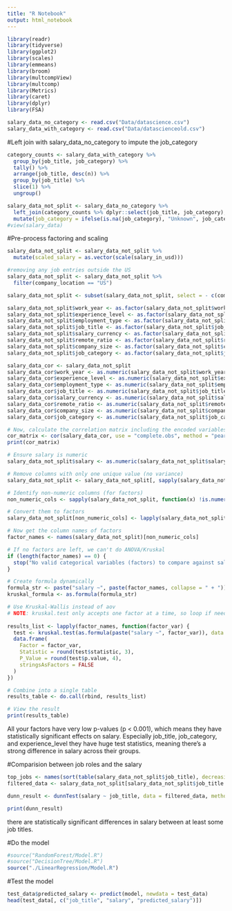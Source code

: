 ```yaml
---
title: "R Notebook"
output: html_notebook
---
```

```r
library(readr)
library(tidyverse)
library(ggplot2)
library(scales)
library(emmeans)
library(broom) 
library(multcompView)
library(multcomp) 
library(Metrics)
library(caret)
library(dplyr)
library(FSA)


``` 

```r
salary_data_no_category <- read.csv("Data/datascience.csv")
salary_data_with_category <- read.csv("Data/datascienceold.csv")  
```

#Left join with salary_data_no_category to impute the job_category
```r
category_counts <- salary_data_with_category %>%
  group_by(job_title, job_category) %>%
  tally() %>%
  arrange(job_title, desc(n)) %>%
  group_by(job_title) %>%
  slice(1) %>%
  ungroup()

salary_data_not_split <- salary_data_no_category %>%
  left_join(category_counts %>% dplyr::select(job_title, job_category), by = "job_title") %>%
  mutate(job_category = ifelse(is.na(job_category), "Unknown", job_category))  
#view(salary_data)
```

#Pre-process factoring and scaling
```r
salary_data_not_split <- salary_data_not_split %>%
  mutate(scaled_salary = as.vector(scale(salary_in_usd)))

#removing any job entries outside the US
salary_data_not_split <- salary_data_not_split %>%
  filter(company_location == "US")  

salary_data_not_split <- subset(salary_data_not_split, select = - c(company_location,employee_residence ))

salary_data_not_split$work_year <- as.factor(salary_data_not_split$work_year)
salary_data_not_split$experience_level <- as.factor(salary_data_not_split$experience_level)
salary_data_not_split$employment_type <- as.factor(salary_data_not_split$employment_type)
salary_data_not_split$job_title <- as.factor(salary_data_not_split$job_title)
salary_data_not_split$salary_currency <- as.factor(salary_data_not_split$salary_currency) 
salary_data_not_split$remote_ratio <- as.factor(salary_data_not_split$remote_ratio) 
salary_data_not_split$company_size <- as.factor(salary_data_not_split$company_size)
salary_data_not_split$job_category <- as.factor(salary_data_not_split$job_category) 
```

```r
salary_data_cor <- salary_data_not_split
salary_data_cor$work_year <- as.numeric(salary_data_not_split$work_year)
salary_data_cor$experience_level <- as.numeric(salary_data_not_split$experience_level)
salary_data_cor$employment_type <- as.numeric(salary_data_not_split$employment_type)
salary_data_cor$job_title <- as.numeric(salary_data_not_split$job_title)
salary_data_cor$salary_currency <- as.numeric(salary_data_not_split$salary_currency)
salary_data_cor$remote_ratio <- as.numeric(salary_data_not_split$remote_ratio) 
salary_data_cor$company_size <- as.numeric(salary_data_not_split$company_size)
salary_data_cor$job_category <- as.numeric(salary_data_not_split$job_category)

# Now, calculate the correlation matrix including the encoded variables
cor_matrix <- cor(salary_data_cor, use = "complete.obs", method = "pearson")
print(cor_matrix) 
```

```r
# Ensure salary is numeric
salary_data_not_split$salary <- as.numeric(salary_data_not_split$salary)

# Remove columns with only one unique value (no variance)
salary_data_not_split <- salary_data_not_split[, sapply(salary_data_not_split, function(x) length(unique(x)) > 1)]

# Identify non-numeric columns (for factors)
non_numeric_cols <- sapply(salary_data_not_split, function(x) !is.numeric(x))

# Convert them to factors
salary_data_not_split[non_numeric_cols] <- lapply(salary_data_not_split[non_numeric_cols], as.factor)

# Now get the column names of factors
factor_names <- names(salary_data_not_split)[non_numeric_cols]

# If no factors are left, we can't do ANOVA/Kruskal
if (length(factor_names) == 0) {
  stop("No valid categorical variables (factors) to compare against salary.")
}

# Create formula dynamically
formula_str <- paste("salary ~", paste(factor_names, collapse = " + "))
kruskal_formula <- as.formula(formula_str)

# Use Kruskal-Wallis instead of aov
# NOTE: kruskal.test only accepts one factor at a time, so loop if needed
 
results_list <- lapply(factor_names, function(factor_var) {
  test <- kruskal.test(as.formula(paste("salary ~", factor_var)), data = salary_data_not_split)
  data.frame(
    Factor = factor_var,
    Statistic = round(test$statistic, 3),
    P_Value = round(test$p.value, 4),
    stringsAsFactors = FALSE
  )
})

# Combine into a single table
results_table <- do.call(rbind, results_list)

# View the result
print(results_table)
```
All your factors have very low p-values (p < 0.001), which means they have statistically significant effects on salary. Especially job_title, job_category, and experience_level they have huge test statistics, meaning there's a strong difference in salary across their groups.

#Comparision between job roles and the salary
```r
top_jobs <- names(sort(table(salary_data_not_split$job_title), decreasing = TRUE)[1:10])
filtered_data <- salary_data_not_split[salary_data_not_split$job_title %in% top_jobs, ]

dunn_result <- dunnTest(salary ~ job_title, data = filtered_data, method = "bonferroni")

print(dunn_result) 
```


there are statistically significant differences in salary between at least some job titles.

#Do the model
```r
#source("RandomForest/Model.R")
#source("DecisionTree/Model.R")
source("./LinearRegression/Model.R")
```

#Test the model
```r
test_data$predicted_salary <- predict(model, newdata = test_data)
head(test_data[, c("job_title", "salary", "predicted_salary")])
```


